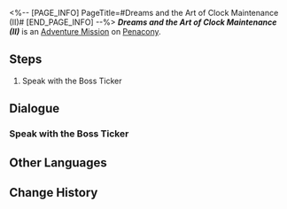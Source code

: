 <%-- [PAGE_INFO]
PageTitle=#Dreams and the Art of Clock Maintenance (II)#
[END_PAGE_INFO] --%>
{{Stub|Dialogue.}}
{{Mission Infobox
|id            = 4015503
|title         = 
|image         = <!--Mission Dreams and the Art of Clock Maintenance (II).png-->
|type          = Adventure
|event_name    = 
|chapter       = 
|requirements  = [[Trailblaze Mission]] ''[[Unconquered]]'' completed
|summary       = <!--official mission summary from Fate's Atlas-->
|characters    = Entertainment Department Ticker; Food & Beverage Department Ticker; Housekeeping Department Ticker; Medical Department Ticker; Trailblazer
|startLocation = [[Penacony]] - [[(The Radiant Feldspar/The Trailblaze's Stern/The Tatalov/The Soaring Clock Hand)]]
|world         = Penacony
|area          = (The Radiant Feldspar/The Trailblaze's Stern/The Tatalov/The Soaring Clock Hand)
|prev          = 
|next          = 
|rewards       = Credit*5,000
}}
'''''Dreams and the Art of Clock Maintenance (II)''''' is an [[Adventure Mission]] on [[Penacony]].

==Steps==
# Speak with the Boss Ticker

<!--
==Gameplay Notes==

--><!--
==Trial Character==

-->
==Dialogue==
{{Stub Dialogue}}
{{Dialogue End}}

===Speak with the Boss Ticker{{subst:void|<!--401550306-->}}===
{{Mission Description|type=adventure|location=(The Radiant Feldspar/The Trailblaze's Stern/The Tatalov/The Soaring Clock Hand)|update|You met several Tickers who self-proclaimed to be the Formidable Four. After fixing them, you receive a strange text message. Life isn't a late-night or even teen drama, so you're utterly baffled. However, why not check out the "secret room" with the "hidden gift"? Who knows, maybe you really are the main character?}}
{{Dialogue Start}}
:{{tx}}
{{Dialogue End}}

==Other Languages==
{{Other Languages
|en   = Dreams and the Art of Clock Maintenance (II)
|zhs  = 梦与钟表维修艺术•二
|zht  = 夢與鐘錶維修藝術•二
|ja   = 夢と時計修理芸術・2
|ko   = 꿈, 그리고 시계 수리의 예술•2
|es   = Los sueños y el arte de reparar relojes&nbsp;II
|fr   = Les rêves et l'art de l'horlogerie (II)
|ru   = Грёзы и искусство починки часов II
|th   = ความฝันและศิลปะแห่งการซ่อมแซมนาฬิกา 2
|vi   = Giấc Mơ Và Nghệ Thuật Sửa Đồng Hồ 2
|de   = Träume und die Kunst der Uhrenwartung (II)
|id   = Seni Memperbaiki Mimpi dan Jam (II)
|pt   = Sonhos e a Arte da Manutenção de Relógios (II)
}}

==Change History==
{{Change History|2.3}}
